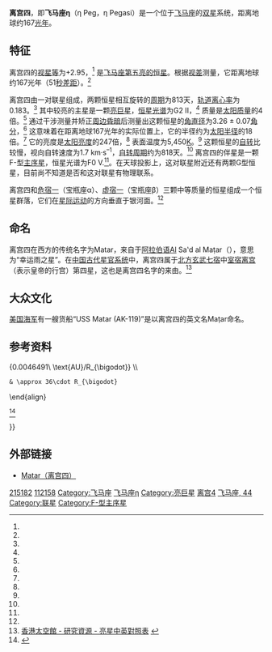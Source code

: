 {{Starbox begin
 | name = 离宫四（飞马座η）<br> Eta Pegasi
}}
{{Starbox image
| image = 
     <div style="position: relative">[[File:Pegasus_IAU.svg|250px]]
     <div style="position: absolute; left: 43.9%; top: 26.8%;">[[File:Cercle_rouge_100%.svg|12px]]</div>
     </div>
| caption=离宫四在[[飞马座|飞马座]]的位置
}}
{{Starbox observe
 | epoch    = [[J2000.0|J2000.0]]
 | ra       = {{RA|22|43|00.13743}}<ref name=aaa474_2_653/>
 | dec      = {{DEC|+30|13|16.4822}}<ref name=aaa474_2_653/>
 | appmag_v = +2.95<ref name=clpl4_99/>
 | constell = [[飞马座|飞马座]]
 | 星官= [[室宿|室宿]] [[离宫|离宫]] }}
{{Starbox character
 | class    = {{nowrap|G2 II + F0 V}}<ref name=apjss119_1_83/>
 | b-v      = +0.86<ref name=clpl4_99/>
 | u-b      = +0.57<ref name=clpl4_99/>
 | variable = 
}}
{{Starbox astrometry
 | radial_v = +4.3<ref name=gcsrv/>
 | prop_mo_ra  = –100.06<ref name=aaa474_2_653/>
 | prop_mo_dec = +15.46<ref name=aaa474_2_653/>
 | parallax = 19.51
 | p_error  = 0.18
 | parallax_footnote = <ref name=aaa474_2_653/>
 | absmag_v = –1.18<ref name=aaa361_614/>
}}
{{Starbox orbit
 | reference = <ref name=aj135_1_209/>
 | period_unitless = 813 天
 | eccentricity = 0.183
 | periastron = 2452025 [[日新儒略日|HJD]]
 | periarg = 344.7
 | k1 = 14.37
}}
{{Starbox detail
 | component1 = η Peg A
 | mass     = {{nowrap|3.82 ± 0.52}}<ref name=an331_4_349/>
 | radius   = 18<ref name=lang2006/>
 | metal_fe = +0.39<ref name=aj110_2425/>
 | gravity  = 2.40<ref name=aj110_2425/>
 | age_gyr  = 
 | luminosity  = 247<ref name=an331_4_349/>
 | temperature = 5,450<ref name=an331_4_349/>
 | rotational_velocity = 1.4<ref name=aj135_1_209/>
 | rotation = 818<ref name=aaa361_614/>
}}
{{Starbox catalog
 | names = Matar, 44 Peg, [[Catalogues_of_Fundamental_Stars|FK5]] 857, [[Henry_Draper_Catalogue|HD]] 215182, [[Hipparcos_Catalogue|HIP]] 112158, [[Star_catalogue#BS,_BSC,_HR|HR]] 8650, [[Star_catalogue#SAO|SAO]] 90734.<ref name=SIMBAD/>
}}
{{Starbox end}}

'''离宫四'''，即'''飞马座η'''（η Peg，η Pegasi）是一个位于[[飞马座|飞马座]]的[[双星|双星]]系统，距离地球约167[[光年|光年]]。

==特征==
离宫四的[[视星等|视星等]]为+2.95，<ref name=clpl4_99/> 是[[飞马座恒星列表|飞马座第五亮的恒星]]。根据[[视差|视差]]测量，它距离地球约167光年（51[[秒差距|秒差距]]）。<ref name=aaa474_2_653/>

离宫四由一对联星组成，两颗恒星相互旋转的[[轨道周期|周期]]为813天，[[轨道离心率|轨道离心率]]为0.183。<ref name=aj135_1_209/> 其中较亮的主星是一颗[[亮巨星|亮巨星]]，[[恒星光谱|恒星光谱]]为G2 II，<ref name=apjss119_1_83/> 质量是[[太阳质量|太阳质量]]的4倍。<ref name=aaa361_614/> 通过干涉测量并矫正[[周边昏暗|周边昏暗]]后测量出这颗恒星的[[角直径|角直径]]为3.26 ± 0.07[[角分|角分]]，<ref name=aaa431_773/> 这意味着在距离地球167光年的实际位置上，它的半径约为[[太阳半径|太阳半径]]的18倍。<ref name=lang2006/> 它的亮度是[[太阳亮度|太阳亮度]]的247倍，<ref name=an331_4_349/> 表面温度为5,450[[热力学温标|K]]。<ref name=an331_4_349/> 这颗恒星的[[恒星自转|自转]]比较慢，视向自转速度为1.7 km·s<sup>–1</sup>，[[自转周期|自转周期]]约为818天。<ref name=aaa361_614/> 离宫四的伴星是一颗F-型[[主序星|主序星]]，恒星光谱为F0 V.<ref name=apjss119_1_83/>。在天球投影上，这对联星附近还有两颗G型恒星，目前尚不知道是否和这对联星有物理联系。

离宫四和[[危宿一|危宿一]]（宝瓶座α）、[[虚宿一|虚宿一]]（宝瓶座β）三颗中等质量的恒星组成一个恒星群落，它们在[[恒星运动学|星际运动]]的方向垂直于银河面。<ref name=apj627_1_L53/>

==命名==
离宫四在西方的传统名字为Matar，来自于[[阿拉伯语|阿拉伯语]]Al Saʽd al Maṭar（{{rtl-lang|ar|سعد المطر}}），意思为“幸运雨之星”。在[[星官|中国古代星官系统]]中，离宫四属于[[二十八宿|北方玄武七宿]]中[[室宿|室宿]][[离宫|离宫]]（表示皇帝的行宫）第四星，这也是离宫四名字的来由。<ref>[http://www.lcsd.gov.hk/CE/Museum/Space/Research/StarName/c_research_chinengstars_s.htm 香港太空館 - 研究資源 - 亮星中英對照表] {{webarchive|url=https://web.archive.org/web/20100818141141/http://www.lcsd.gov.hk/CE/Museum/Space/Research/StarName/c_research_chinengstars_s.htm |date=2010-08-18 }}</ref>

==大众文化==
[[美国海军|美国海军]]有一艘货船“USS Matar (AK-119)”是以离宫四的英文名Maṭar命名。

==参考资料==
{{reflist|2|refs=

<ref name=aaa474_2_653>{{cite journal | title=Validation of the new Hipparcos reduction | last=van Leeuwen | first=F. | journal=Astronomy and Astrophysics | volume=474 | issue=2 | pages=653–664 | doi=10.1051/0004-6361:20078357 | bibcode=2007A&A...474..653V |date=November 2007}}</ref>

<ref name=aj110_2425>{{citation | last1=Luck | first1=R. Earle | last2=Wepfer | first2=Gordon G. | title=Chemical Abundances for F and G Luminosity Class II Stars | journal=Astronomical Journal | volume=110 | page=2425 | doi=10.1086/117702 | bibcode=1995AJ....110.2425L |date=November 1995}}</ref>

<ref name=aaa361_614>{{citation | last1=Pizzolato | first1=N. | last2=Maggio | first2=A. | last3=Sciortino | first3=S. | title=Evolution of X-ray activity of 1-3 Msun late-type stars in early post-main-sequence phases | journal=Astronomy and Astrophysics | volume=361 | pages=614–628 | bibcode=2000A&A...361..614P |date=September 2000}}</ref>

<ref name=apjss119_1_83>{{citation | last1=Parsons | first1=Sidney B. | last2=Ake | first2=Thomas B. | title=Ultraviolet and Optical Studies of Binaries with Luminous Cool Primaries and Hot Companions. V. The Entire IUE Sample | journal=The Astrophysical Journal Supplement Series | volume=119 | issue=1 | pages=83–104 | doi=10.1086/313152 | bibcode=1998ApJS..119...83P |date=November 1998}}</ref>

<ref name=gcsrv>{{cite book | last=Wilson | first=Ralph Elmer | year=1953 | title=General Catalogue of Stellar Radial Velocities | publisher=Carnegie Institution of Washington | location=Washington | bibcode=1953QB901.W495..... }}</ref>

<ref name=aj135_1_209>{{citation | display-authors=1 | last1=Massarotti | first1=Alessandro | last2=Latham | first2=David W. | last3=Stefanik | first3=Robert P. | last4=Fogel | first4=Jeffrey | title=Rotational and Radial Velocities for a Sample of 761 HIPPARCOS Giants and the Role of Binarity | journal=The Astronomical Journal | volume=135 | issue=1 | pages=209–231 | doi=10.1088/0004-6256/135/1/209 | bibcode=2008AJ....135..209M |date=January 2008}}</ref>

<ref name=clpl4_99>{{cite journal | display-authors=1 | last1=Johnson | first1=H. L. | last2=Iriarte | first2=B. | last3=Mitchell | first3=R. I. | last4=Wisniewskj | first4=W. Z. | title=UBVRIJKL photometry of the bright stars | journal=Communications of the Lunar and Planetary Laboratory | volume=4 | issue=99 | year=1966 | bibcode=1966CoLPL...4...99J }}</ref>

<ref name=an331_4_349>{{citation | last1=Hohle | first1=M. M. | last2=Neuhäuser | first2=R. | last3=Schutz | first3=B. F. | title=Masses and luminosities of O- and B-type stars and red supergiants | journal=Astronomische Nachrichten | volume=331 | issue=4 | page=349 | doi=10.1002/asna.200911355 | bibcode=2010AN....331..349H |date=April 2010}}</ref>

<ref name=SIMBAD>{{citation | title=MATAR -- Star in double system | work=SIMBAD Astronomical Object Database | publisher=Centre de Données astronomiques de Strasbourg | url=http://simbad.u-strasbg.fr/simbad/sim-id?Ident=Eta+Pegasi | accessdate=2012-03-03 }}</ref>

<ref name=aaa431_773>{{citation | last1=Richichi | first1=A. | last2=Percheron | first2=I. | last3=Khristoforova | first3=M. | title=CHARM2: An updated Catalog of High Angular Resolution Measurements | journal=Astronomy and Astrophysics | volume=431 | pages=773–777 | doi=10.1051/0004-6361:20042039 | bibcode=2005A&A...431..773R |date=February 2005}}</ref>

<ref name=lang2006>{{citation | first1=Kenneth R. | last1=Lang | title=Astrophysical formulae | volume=1 | series=Astronomy and astrophysics library | edition=3 | publisher=Birkhäuser | year=2006 | isbn=3540296921 | url=http://books.google.com/books?id=OvTjLcQ4MCQC&pg=PA41 }}. The radius (R<sub>*</sub>) is given by:
:<math>\begin{align} 2\cdot R_*
 & = \frac{((51.3\cdot 3.26\cdot 10^{-3})\ \text{AU}}{0.0046491\ \text{AU}/R_{\bigodot}} \\
 & \approx 36\cdot R_{\bigodot}
\end{align}</math></ref>

<ref name=apj627_1_L53>{{cite journal | last1=Ayres | first1=Thomas R. | last2=Brown | first2=Alexander | last3=Harper | first3=Graham M. | title=Chandra Observations of Coronal Emission from the Early G Supergiants α and β Aquarii | journal=The Astrophysical Journal | volume=627 | issue=1 | pages=L53–L56 | doi=10.1086/431977 | bibcode=2005ApJ...627L..53A |date=July 2005}}</ref>

}}

==外部链接==
*[https://web.archive.org/web/20090201162221/http://www.astro.uiuc.edu/~kaler/sow/matar.html Matar（离宫四）]

{{飞马座恒星}}
{{星官|离宫|6|8}}

[[Category:HD和HDE天體|215182]]
[[Category:HIP天體|112158]]
[[Category:飞马座|Category:飞马座]]
[[Category:拜耳天體|飞马座η]]
[[Category:亮巨星|Category:亮巨星]]
[[Category:离宫_(星官)|离宫4]]
[[Category:佛氏天體|飞马座, 44]]
[[Category:联星|Category:联星]]
[[Category:F-型主序星|Category:F-型主序星]]